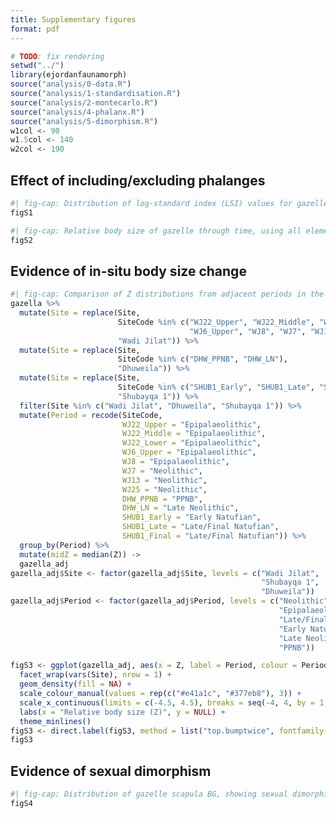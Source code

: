 ```yaml
---
title: Supplementary figures
format: pdf
---
```


```r
# TODO: fix rendering
setwd("../")
library(ejordanfaunamorph)
source("analysis/0-data.R")
source("analysis/1-standardisation.R")
source("analysis/2-montecarlo.R")
source("analysis/4-phalanx.R")
source("analysis/5-dimorphism.R")
w1col <- 90
w1.5col <- 140
w2col <- 190
```

## Effect of including/excluding phalanges

```r
#| fig-cap: Distribution of log-standard index (LSI) values for gazelle with all elements (black line), only phalanges, or all elements except phalanges
figS1
```

```r
#| fig-cap: Relative body size of gazelle through time, using all elements and measurements (black line, identical to figure 3 in main text), only phalanges (green line), or all elements except phalanges (red line)
figS2
```

## Evidence of in-situ body size change

```r
#| fig-cap: Comparison of Z distributions from adjacent periods in the same location
gazella %>%
  mutate(Site = replace(Site,
                        SiteCode %in% c("WJ22_Upper", "WJ22_Middle", "WJ22_Lower",
                                        "WJ6_Upper", "WJ8", "WJ7", "WJ13", "WJ25"),
                        "Wadi Jilat")) %>%
  mutate(Site = replace(Site,
                        SiteCode %in% c("DHW_PPNB", "DHW_LN"),
                        "Dhuweila")) %>%
  mutate(Site = replace(Site,
                        SiteCode %in% c("SHUB1_Early", "SHUB1_Late", "SHUB1_Final"),
                        "Shubayqa 1")) %>%
  filter(Site %in% c("Wadi Jilat", "Dhuweila", "Shubayqa 1")) %>%
  mutate(Period = recode(SiteCode,
                         WJ22_Upper = "Epipalaeolithic",
                         WJ22_Middle = "Epipalaeolithic",
                         WJ22_Lower = "Epipalaeolithic",
                         WJ6_Upper = "Epipalaeolithic",
                         WJ8 = "Epipalaeolithic",
                         WJ7 = "Neolithic",
                         WJ13 = "Neolithic",
                         WJ25 = "Neolithic",
                         DHW_PPNB = "PPNB",
                         DHW_LN = "Late Neolithic",
                         SHUB1_Early = "Early Natufian",
                         SHUB1_Late = "Late/Final Natufian",
                         SHUB1_Final = "Late/Final Natufian")) %>%
  group_by(Period) %>%
  mutate(midZ = median(Z)) ->
  gazella_adj
gazella_adj$Site <- factor(gazella_adj$Site, levels = c("Wadi Jilat",
                                                        "Shubayqa 1",
                                                        "Dhuweila"))
gazella_adj$Period <- factor(gazella_adj$Period, levels = c("Neolithic",
                                                            "Epipalaeolithic",
                                                            "Late/Final Natufian",
                                                            "Early Natufian",
                                                            "Late Neolithic",
                                                            "PPNB"))

figS3 <- ggplot(gazella_adj, aes(x = Z, label = Period, colour = Period)) +
  facet_wrap(vars(Site), nrow = 1) +
  geom_density(fill = NA) +
  scale_colour_manual(values = rep(c("#e41a1c", "#377eb8"), 3)) +
  scale_x_continuous(limits = c(-4.5, 4.5), breaks = seq(-4, 4, by = 1)) +
  labs(x = "Relative body size (Z)", y = NULL) +
  theme_minlines()
figS3 <- direct.label(figS3, method = list("top.bumptwice", fontfamily = "sans", cex = 0.65))
figS3
```

## Evidence of sexual dimorphism

```r
#| fig-cap: Distribution of gazelle scapula BG, showing sexual dimorphism
figS4
```